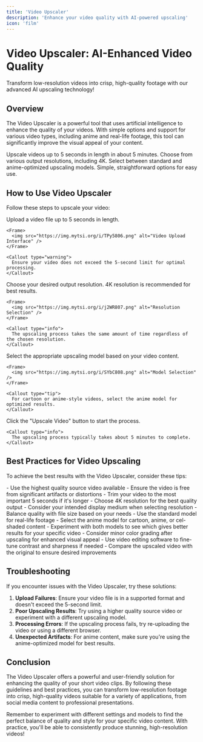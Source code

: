 ```yaml
---
title: 'Video Upscaler'
description: 'Enhance your video quality with AI-powered upscaling'
icon: 'film'
---
```


# Video Upscaler: AI-Enhanced Video Quality

<Tip>
  Transform low-resolution videos into crisp, high-quality footage with our advanced AI upscaling technology!
</Tip>

## Overview

The Video Upscaler is a powerful tool that uses artificial intelligence to enhance the quality of your videos. With simple options and support for various video types, including anime and real-life footage, this tool can significantly improve the visual appeal of your content.

<CardGroup cols={2}>
  <Card title="Fast Processing" icon="bolt">
    Upscale videos up to 5 seconds in length in about 5 minutes.
  </Card>
  <Card title="High-Resolution Output" icon="tv">
    Choose from various output resolutions, including 4K.
  </Card>
  <Card title="Specialized Models" icon="robot">
    Select between standard and anime-optimized upscaling models.
  </Card>
  <Card title="User-Friendly Interface" icon="user">
    Simple, straightforward options for easy use.
  </Card>
</CardGroup>

## How to Use Video Upscaler

Follow these steps to upscale your video:

<Steps>
  <Step title="Upload Video" icon="upload">
    Upload a video file up to 5 seconds in length.
    
    <Frame>
      <img src="https://img.mytsi.org/i/TPy5806.png" alt="Video Upload Interface" />
    </Frame>
    
    <Callout type="warning">
      Ensure your video does not exceed the 5-second limit for optimal processing.
    </Callout>
  </Step>
  
  <Step title="Select Resolution" icon="expand">
    Choose your desired output resolution. 4K resolution is recommended for best results.
    
    <Frame>
      <img src="https://img.mytsi.org/i/j2WR807.png" alt="Resolution Selection" />
    </Frame>
    
    <Callout type="info">
      The upscaling process takes the same amount of time regardless of the chosen resolution.
    </Callout>
  </Step>
  
  <Step title="Choose Upscaling Model" icon="layer-group">
    Select the appropriate upscaling model based on your video content.
    
    <Frame>
      <img src="https://img.mytsi.org/i/SYbC808.png" alt="Model Selection" />
    </Frame>
    
    <Callout type="tip">
      For cartoon or anime-style videos, select the anime model for optimized results.
    </Callout>
  </Step>
  
  <Step title="Upscale Video" icon="play">
    Click the "Upscale Video" button to start the process.
    
    <Callout type="info">
      The upscaling process typically takes about 5 minutes to complete.
    </Callout>
  </Step>
</Steps>

## Best Practices for Video Upscaling

To achieve the best results with the Video Upscaler, consider these tips:

<AccordionGroup>
  <Accordion title="Choosing the Right Input Video" icon="film">
    - Use the highest quality source video available
    - Ensure the video is free from significant artifacts or distortions
    - Trim your video to the most important 5 seconds if it's longer
  </Accordion>
  
  <Accordion title="Selecting the Optimal Resolution" icon="tv">
    - Choose 4K resolution for the best quality output
    - Consider your intended display medium when selecting resolution
    - Balance quality with file size based on your needs
  </Accordion>
  
  <Accordion title="Using the Appropriate Model" icon="robot">
    - Use the standard model for real-life footage
    - Select the anime model for cartoon, anime, or cel-shaded content
    - Experiment with both models to see which gives better results for your specific video
  </Accordion>
  
  <Accordion title="Post-Processing Considerations" icon="sliders">
    - Consider minor color grading after upscaling for enhanced visual appeal
    - Use video editing software to fine-tune contrast and sharpness if needed
    - Compare the upscaled video with the original to ensure desired improvements
  </Accordion>
</AccordionGroup>

## Troubleshooting

If you encounter issues with the Video Upscaler, try these solutions:

1. **Upload Failures**: Ensure your video file is in a supported format and doesn't exceed the 5-second limit.
2. **Poor Upscaling Results**: Try using a higher quality source video or experiment with a different upscaling model.
3. **Processing Errors**: If the upscaling process fails, try re-uploading the video or using a different browser.
4. **Unexpected Artifacts**: For anime content, make sure you're using the anime-optimized model for best results.

## Conclusion

The Video Upscaler offers a powerful and user-friendly solution for enhancing the quality of your short video clips. By following these guidelines and best practices, you can transform low-resolution footage into crisp, high-quality videos suitable for a variety of applications, from social media content to professional presentations.

<Callout type="tip">
  Remember to experiment with different settings and models to find the perfect balance of quality and style for your specific video content. With practice, you'll be able to consistently produce stunning, high-resolution videos!
</Callout>